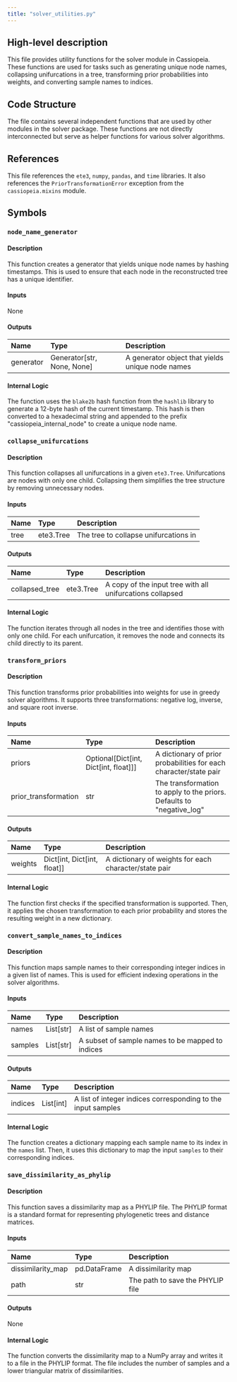 ```yaml
---
title: "solver_utilities.py"
---
```


## High-level description
This file provides utility functions for the solver module in Cassiopeia. These functions are used for tasks such as generating unique node names, collapsing unifurcations in a tree, transforming prior probabilities into weights, and converting sample names to indices.

## Code Structure
The file contains several independent functions that are used by other modules in the solver package. These functions are not directly interconnected but serve as helper functions for various solver algorithms.

## References
This file references the `ete3`, `numpy`, `pandas`, and `time` libraries. It also references the `PriorTransformationError` exception from the `cassiopeia.mixins` module.

## Symbols

### `node_name_generator`
#### Description
This function creates a generator that yields unique node names by hashing timestamps. This is used to ensure that each node in the reconstructed tree has a unique identifier.

#### Inputs
None

#### Outputs
| Name | Type | Description |
|:-----|:-----|:------------|
| generator | Generator[str, None, None] | A generator object that yields unique node names |

#### Internal Logic
The function uses the `blake2b` hash function from the `hashlib` library to generate a 12-byte hash of the current timestamp. This hash is then converted to a hexadecimal string and appended to the prefix "cassiopeia_internal_node" to create a unique node name.

### `collapse_unifurcations`
#### Description
This function collapses all unifurcations in a given `ete3.Tree`. Unifurcations are nodes with only one child. Collapsing them simplifies the tree structure by removing unnecessary nodes.

#### Inputs
| Name | Type | Description |
|:-----|:-----|:------------|
| tree | ete3.Tree | The tree to collapse unifurcations in |

#### Outputs
| Name | Type | Description |
|:-----|:-----|:------------|
| collapsed_tree | ete3.Tree | A copy of the input tree with all unifurcations collapsed |

#### Internal Logic
The function iterates through all nodes in the tree and identifies those with only one child. For each unifurcation, it removes the node and connects its child directly to its parent.

### `transform_priors`
#### Description
This function transforms prior probabilities into weights for use in greedy solver algorithms. It supports three transformations: negative log, inverse, and square root inverse.

#### Inputs
| Name | Type | Description |
|:-----|:-----|:------------|
| priors | Optional[Dict[int, Dict[int, float]]] | A dictionary of prior probabilities for each character/state pair |
| prior_transformation | str | The transformation to apply to the priors. Defaults to "negative_log" |

#### Outputs
| Name | Type | Description |
|:-----|:-----|:------------|
| weights | Dict[int, Dict[int, float]] | A dictionary of weights for each character/state pair |

#### Internal Logic
The function first checks if the specified transformation is supported. Then, it applies the chosen transformation to each prior probability and stores the resulting weight in a new dictionary.

### `convert_sample_names_to_indices`
#### Description
This function maps sample names to their corresponding integer indices in a given list of names. This is used for efficient indexing operations in the solver algorithms.

#### Inputs
| Name | Type | Description |
|:-----|:-----|:------------|
| names | List[str] | A list of sample names |
| samples | List[str] | A subset of sample names to be mapped to indices |

#### Outputs
| Name | Type | Description |
|:-----|:-----|:------------|
| indices | List[int] | A list of integer indices corresponding to the input samples |

#### Internal Logic
The function creates a dictionary mapping each sample name to its index in the `names` list. Then, it uses this dictionary to map the input `samples` to their corresponding indices.

### `save_dissimilarity_as_phylip`
#### Description
This function saves a dissimilarity map as a PHYLIP file. The PHYLIP format is a standard format for representing phylogenetic trees and distance matrices.

#### Inputs
| Name | Type | Description |
|:-----|:-----|:------------|
| dissimilarity_map | pd.DataFrame | A dissimilarity map |
| path | str | The path to save the PHYLIP file |

#### Outputs
None

#### Internal Logic
The function converts the dissimilarity map to a NumPy array and writes it to a file in the PHYLIP format. The file includes the number of samples and a lower triangular matrix of dissimilarities.

